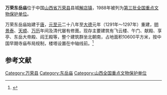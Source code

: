 {{coord|35|25|00|N|110|49|45|E|display=title|scale:10000}}
{{文物保护单位
| 级别 = 全国
| 名称 = 万荣东岳庙
| 图片 = 
| 所在 = [[山西省|山西省]][[万荣县|万荣县]]
| 分类 = 古建筑
| 时代 = [[元朝|元]]至[[清朝|清]]
| 编号 = [[第三批全国重点文物保护单位|第三批]]第129项
| 登录 = 1988年1月13日
}}

'''万荣东岳庙'''位于中国[[山西省|山西省]][[万荣县|万荣县]]县城[[解店镇|解店镇]]，1988年被列为[[第三批全国重点文物保护单位|第三批全国重点文物保护单位]]。

万荣东岳庙始建于[[唐朝|唐]]，[[元朝|元]][[至元_(忽必烈)|至元]]二十八年至[[大德_(元朝)|大德]]元年（1291年～1297年）重建，[[明朝|明]][[景泰|景泰]]、[[天顺_(明朝)|天顺]]、[[万历|万历]]年间及清代屡有修葺。现存主要建筑有飞云楼、午门、献殿、享亭、东岳大帝殿、阎王殿等，整个建筑群坐北朝南，占地面积10600平方米，按中国早期寺庙布局规制，楼塔设置在中轴线前。<ref>{{Cite book |title=全国重点文物保护单位·第一至第五批·第Ⅰ卷 |publisher=文物出版社 |year=2004 |isbn=7-5010-1525-2 |pages=344}}</ref>


==参考文献==
{{reflist}}

{{山西全国重点文物保护单位}}

{{DEFAULTSORT:Wan}}
[[Category:万荣县|Category:万荣县]]
[[Category:东岳庙|Category:东岳庙]]
[[Category:山西全国重点文物保护单位|Category:山西全国重点文物保护单位]]
